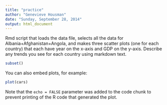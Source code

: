 ```yaml
---
title: "practice"
author: "Genevieve Housman"
date: "Sunday, September 28, 2014"
output: html_document
---
```


Rmd script that loads the data file, selects all the data for Albania+Afghanistan+Angola, and makes three scatter plots (one for each country) that each have year on the x-axis and GDP on the y-axis. Describe any trends you see for each country using markdown text.

```r

subset()
```

You can also embed plots, for example:

```r
plot(cars)
```

Note that the `echo = FALSE` parameter was added to the code chunk to prevent printing of the R code that generated the plot.
